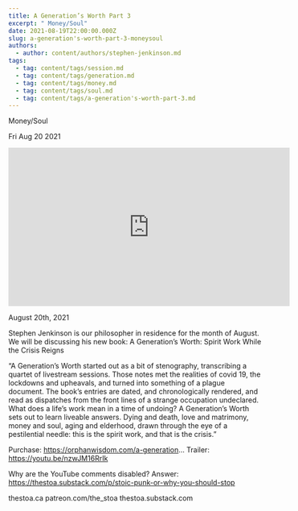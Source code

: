 ```yaml
---
title: A Generation’s Worth Part 3
excerpt: " Money/Soul"
date: 2021-08-19T22:00:00.000Z
slug: a-generation's-worth-part-3-moneysoul
authors:
  - author: content/authors/stephen-jenkinson.md
tags:
  - tag: content/tags/session.md
  - tag: content/tags/generation.md
  - tag: content/tags/money.md
  - tag: content/tags/soul.md
  - tag: content/tags/a-generation's-worth-part-3.md
---
```




 Money/Soul

Fri Aug 20 2021

<iframe width="560" height="315" src="https://www.youtube.com/embed/J9sx72yvCqI" title="A Generation’s Worth Part 3: Money/Soul w/ Stephen Jenkinson" frameborder="0" allow="accelerometer; autoplay; clipboard-write; encrypted-media; gyroscope; picture-in-picture" allowfullscreen ></iframe>

August 20th, 2021

Stephen Jenkinson is our philosopher in residence for the month of August. We will be discussing his new book: A Generation’s Worth: Spirit Work While the Crisis Reigns

“A Generation’s Worth started out as a bit of stenography, transcribing a quartet of livestream sessions. Those notes met the realities of covid 19, the lockdowns and upheavals, and turned into something of a plague document. The book’s entries are dated, and chronologically rendered, and read as dispatches from the front lines of a strange occupation undeclared. What does a life’s work mean in a time of undoing? A Generation’s Worth sets out to learn liveable answers. Dying and death, love and matrimony, money and soul, aging and elderhood, drawn through the eye of a pestilential needle: this is the spirit work, and that is the crisis.”

Purchase: https://orphanwisdom.com/a-generation...
Trailer: https://youtu.be/nzwJM16RrIk

Why are the YouTube comments disabled? Answer: https://thestoa.substack.com/p/stoic-punk-or-why-you-should-stop

thestoa.ca
patreon.com/the_stoa
thestoa.substack.com


